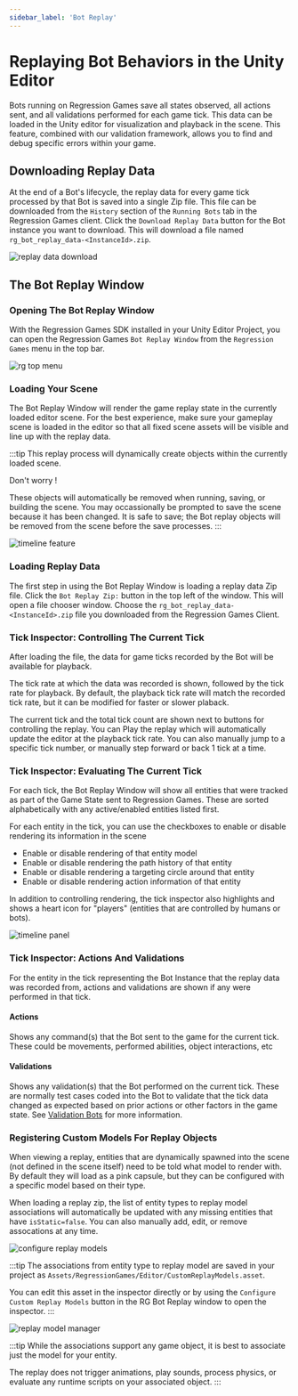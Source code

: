 ```yaml
---
sidebar_label: 'Bot Replay'
---
```


# Replaying Bot Behaviors in the Unity Editor

Bots running on Regression Games save all states observed, all actions sent, and all validations performed for each game tick.  This data can be loaded in the Unity editor for visualization and playback in the scene.  This feature, combined with our validation framework, allows you to find and debug specific errors within your game.

## Downloading Replay Data

At the end of a Bot's lifecycle, the replay data for every game tick processed by that Bot is saved into a single Zip file.  This file can be downloaded from the `History` section of the `Running Bots` tab in the Regression Games client.  Click the `Download Replay Data` button for the Bot instance you want to download.  This will download a file named `rg_bot_replay_data-<InstanceId>.zip`.

![replay data download](replay_data_download.png)

## The Bot Replay Window

### Opening The Bot Replay Window 
With the Regression Games SDK installed in your Unity Editor Project, you can open the Regression Games `Bot Replay Window` from the `Regression Games` menu in the top bar.

![rg top menu](rg_top_menu.png)

### Loading Your Scene
The Bot Replay Window will render the game replay state in the currently loaded editor scene.  For the best experience, make sure your gameplay scene is loaded in the editor so that all fixed scene assets will be visible and line up with the replay data.

:::tip
This replay process will dynamically create objects within the currently loaded scene.
 
Don't worry !
 
These objects will automatically be removed when running, saving, or building the scene.  You may occassionally be prompted to save the scene because it has been changed.  It is safe to save; the Bot replay objects will be removed from the scene before the save processes.
::: 

![timeline feature](timeline.png)

### Loading Replay Data
The first step in using the Bot Replay Window is loading a replay data Zip file.  Click the `Bot Replay Zip:` button in the top left of the window.  This will open a file chooser window.  Choose the `rg_bot_replay_data-<InstanceId>.zip` file you downloaded from the Regression Games Client.

### Tick Inspector: Controlling The Current Tick
After loading the file, the data for game ticks recorded by the Bot will be available for playback.  

The tick rate at which the data was recorded is shown, followed by the tick rate for playback.  By default, the playback tick rate will match the recorded tick rate, but it can be modified for faster or slower plaback.

The current tick and the total tick count are shown next to buttons for controlling the replay.  You can Play the replay which will automatically update the editor at the playback tick rate.  You can also manually jump to a specific tick number, or manually step forward or back 1 tick at a time.

### Tick Inspector: Evaluating The Current Tick
For each tick, the Bot Replay Window will show all entities that were tracked as part of the Game State sent to Regression Games.  These are sorted alphabetically with any active/enabled entities listed first.

For each entity in the tick, you can use the checkboxes to enable or disable rendering its information in the scene
- Enable or disable rendering of that entity model
- Enable or disable rendering the path history of that entity
- Enable or disable rendering a targeting circle around that entity
- Enable or disable rendering action information of that entity

In addition to controlling rendering, the tick inspector also highlights and shows a heart icon for "players" (entities that are controlled by humans or bots).

![timeline panel](timeline_panel.png)

### Tick Inspector: Actions And Validations
For the entity in the tick representing the Bot Instance that the replay data was recorded from, actions and validations are shown if any were performed in that tick.

#### Actions
Shows any command(s) that the Bot sent to the game for the current tick.  These could be movements, performed abilities, object interactions, etc

#### Validations
Shows any validation(s) that the Bot performed on the current tick.  These are normally test cases coded into the Bot to validate that the tick data changed as expected based on prior actions or other factors in the game state.  See [Validation Bots](./creating-bots/validation-bots) for more information.

### Registering Custom Models For Replay Objects
When viewing a replay, entities that are dynamically spawned into the scene (not defined in the scene itself) need to be told what model to render with.  By default they will load as a pink capsule, but they can be configured with a specific model based on their type.

When loading a replay zip, the list of entity types to replay model associations will automatically be updated with any missing entities that have `isStatic=false`.  You can also manually add, edit, or remove assocations at any time.

![configure replay models](configure_replay_models.png)

:::tip
The associations from entity type to replay model are saved in your project as `Assets/RegressionGames/Editor/CustomReplayModels.asset`.

You can edit this asset in the inspector directly or by using the `Configure Custom Replay Models` button in the RG Bot Replay window to open the inspector.
:::

![replay model manager](replay_model_manager.png)

:::tip
While the associations support any game object, it is best to associate just the model for your entity.

The replay does not trigger animations, play sounds, process physics, or evaluate any runtime scripts on your associated object.
:::